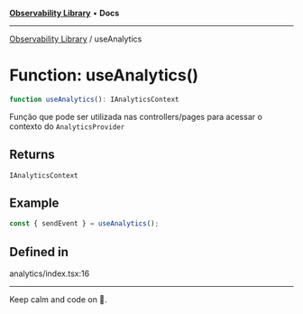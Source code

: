 
<Meta title="Libs/Observability/functions/useAnalytics" />



[**Observability Library**](/?path=/docs/libs-observability-overview--page) • **Docs**

***

[Observability Library](/?path=/docs/libs-observability-overview--page) / useAnalytics

# Function: useAnalytics()

```ts
function useAnalytics(): IAnalyticsContext
```

Função que pode ser utilizada nas controllers/pages para acessar o contexto do `AnalyticsProvider`

## Returns

`IAnalyticsContext`

## Example

```ts
const { sendEvent } = useAnalytics();
```

## Defined in

analytics/index.tsx:16


***

Keep calm and code on 🤘.